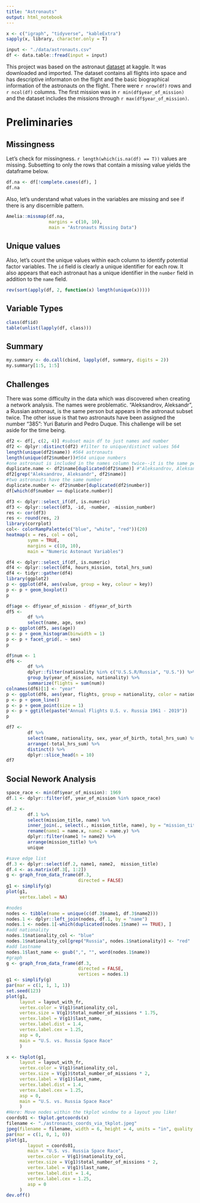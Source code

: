 ```yaml
---
title: "Astronauts"
output: html_notebook
---
```


```r
x <- c("igraph", "tidyverse", "kableExtra")
sapply(x, library, character.only = T)
```

```r
input <- "./data/astronauts.csv"
df <- data.table::fread(input = input)
```

This project was based on the astronaut [dataset](https://www.kaggle.com/jessemostipak/astronaut-database) at kaggle. It was downloaded and imported. The dataset contains all flights into space and has descriptive informaton on the flight and the basic biographical information of the astronauts on the flight.  There were `r nrow(df)` rows and `r ncol(df)` columns. The first mission was in `r min(df$year_of_mission)` and the dataset includes the missions through `r max(df$year_of_mission)`.

# Preliminaries

## Missingness

Let's check for missingness. `r length(which(is.na(df) == T))` values are missing.  Subsetting to only the rows that contain a missing value yields the dataframe below.

```r
df.na <- df[!complete.cases(df), ]
df.na
```

Also, let's understand what values in the variables are missing and see if there is any discernible pattern.

```r
Amelia::missmap(df.na, 
                margins = c(10, 10),
                main = "Astronauts Missing Data")
```

## Unique values

Also, let's count the unique values within each column to identify potential factor variables. The `id` field is clearly a unique identifier for each row. It also appears that each astronaut has a unique identifier in the `number` field in addition to the `name` field.

```r
rev(sort(apply(df, 2, function(x) length(unique(x))))) 
```

## Variable Types

```r
class(df$id)
table(unlist(lapply(df, class)))
```

## Summary

```r
my.summary <- do.call(cbind, lapply(df, summary, digits = 2))
my.summary[1:5, 1:5]
```

## Challenges

There was some difficulty in the data which was discovered when creating a network analysis.  The names were problematic. "Aleksandrov, Aleksandr", a Russian astronaut, is the same person but appears in the astronaut subset twice.  The other issue is that two astronauts have been assigned the number "385": Yuri Baturin and Pedro Duque.  This challenge will be set aside for the time being.

```r
df2 <- df[, c(2, 4)] #subset main df to just names and number
df2 <- dplyr::distinct(df2) #filter to unique/distinct values 564
length(unique(df2$name)) #564 astronauts
length(unique(df2$number))#564 unique numbers
#one astronaut is included in the names column twice--it is the same person
duplicate.name <- df2$name[duplicated(df2$name)] #"Aleksandrov, Aleksandr"
df2[grep("Aleksandrov, Aleksandr", df2$name)]
#two astronauts have the same number
duplicate.number <- df2$number[duplicated(df2$number)]
df[which(df$number == duplicate.number)]
```

```r
df3 <- dplyr::select_if(df, is.numeric)
df3 <- dplyr::select(df3, -id, -number, -mission_number)
res <- cor(df3)
res <- round(res, 2)
library(corrplot)
col<- colorRampPalette(c("blue", "white", "red"))(20)
heatmap(x = res, col = col, 
        symm = TRUE, 
        margins = c(10, 10),
        main = "Numeric Astonaut Variables")
```

```r
df4 <- dplyr::select_if(df, is.numeric)
df4 <- dplyr::select(df4, hours_mission, total_hrs_sum)
df4 <- tidyr::gather(df4)
library(ggplot2)
p <- ggplot(df4, aes(value, group = key, colour = key))
p <- p + geom_boxplot()
p
```

```r
df$age <- df$year_of_mission - df$year_of_birth
df5 <-
        df %>%
        select(name, age, sex) 
p <- ggplot(df5, aes(age))
p <- p + geom_histogram(binwidth = 1)
p <- p + facet_grid(. ~ sex)
p
```


```r
df$num <- 1
df6 <-
        df %>%
        dplyr::filter(nationality %in% c("U.S.S.R/Russia", "U.S.")) %>%
        group_by(year_of_mission, nationality) %>%
        summarize(flights = sum(num))
colnames(df6)[1] <- "year"
p <- ggplot(df6, aes(year, flights, group = nationality, color = nationality))
p <- p + geom_line()
p <- p + geom_point(size = 1)
p <- p + ggtitle(paste("Annual Flights U.S. v. Russia 1961 - 2019"))
p
```


```r
df7 <-
        df %>%
        select(name, nationality, sex, year_of_birth, total_hrs_sum) %>%
        arrange(-total_hrs_sum) %>%
        distinct() %>%
        dplyr::slice_head(n = 10)
df7
```

## Social Nework Analysis

```r
space_race <- min(df$year_of_mission): 1969
df.1 <- dplyr::filter(df, year_of_mission %in% space_race)

df.2 <-
        df.1 %>%  
        select(mission_title, name) %>%
        inner_join(., select(., mission_title, name), by = "mission_title") %>%
        rename(name1 = name.x, name2 = name.y) %>%
        dplyr::filter(name1 != name2) %>%
        arrange(mission_title) %>% 
        unique

#save edge list
df.3 <- dplyr::select(df.2, name1, name2,  mission_title)
df.4 <- as.matrix(df.3[, 1:2])
g <- graph_from_data_frame(df.3,
                           directed = FALSE)
g1 <- simplify(g)
plot(g1,
     vertex.label = NA)

```

```r
#nodes
nodes <- tibble(name = unique(c(df.3$name1, df.3$name2)))
nodes.1 <- dplyr::left_join(nodes, df.1, by = "name")
nodes.1 <- nodes.1[-which(duplicated(nodes.1$name) == TRUE), ]
#add nationality
nodes.1$nationality_col <- "blue"
nodes.1$nationality_col[grep("Russia", nodes.1$nationality)] <- "red"
#add lastname
nodes.1$last_name <- gsub(",", "", word(nodes.1$name))
#graph
g <- graph_from_data_frame(df.3,
                           directed = FALSE,
                           vertices = nodes.1)
g1 <- simplify(g)
par(mar = c(1, 1, 1, 1))
set.seed(123)
plot(g1,
     layout = layout_with_fr,
     vertex.color = V(g1)$nationality_col,
     vertex.size = V(g1)$total_number_of_missions * 1.75,
     vertex.label = V(g1)$last_name,
     vertex.label.dist = 1.4,
     vertex.label.cex = 1.25,
     asp = 0,
     main = "U.S. vs. Russia Space Race"
     )

```

```r
x <- tkplot(g1,
     layout = layout_with_fr,
     vertex.color = V(g1)$nationality_col,
     vertex.size = V(g1)$total_number_of_missions * 2,
     vertex.label = V(g1)$last_name,
     vertex.label.dist = 1.4,
     vertex.label.cex = 1.25,
     asp = 0,
     main = "U.S. vs. Russia Space Race"
     )
#Here: Move nodes within the tkplot window to a layout you like!
coords01 <- tkplot.getcoords(x)
filename <- "./astronauts_coords_via_tkplot.jpeg"
jpeg(filename = filename, width = 6, height = 4, units = "in", quality = 95, res = 300, type = "cairo")
par(mar = c(1, 0, 1, 0))
plot(g1,
        layout = coords01,
        main = "U.S. vs. Russia Space Race",
        vertex.color = V(g1)$nationality_col,
        vertex.size = V(g1)$total_number_of_missions * 2,
        vertex.label = V(g1)$last_name,
        vertex.label.dist = 1.4,
        vertex.label.cex = 1.25,
        asp = 0
     )
dev.off()

```

